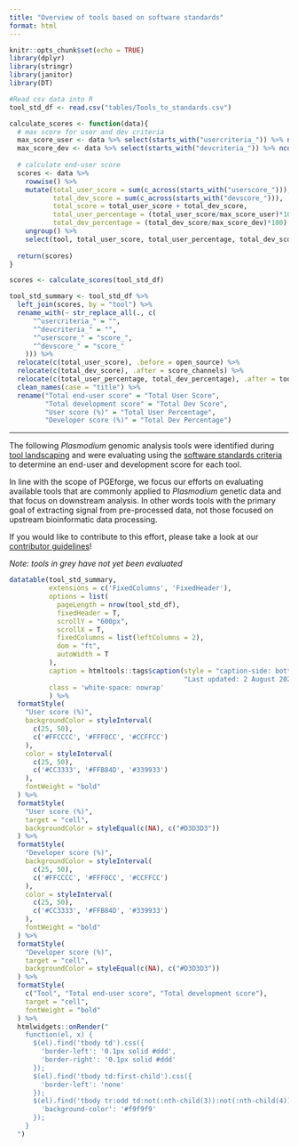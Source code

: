 ```yaml
---
title: "Overview of tools based on software standards"
format: html
---
```


```r
knitr::opts_chunk$set(echo = TRUE)
library(dplyr)
library(stringr)
library(janitor)
library(DT)
```

```r
#Read csv data into R
tool_std_df <- read.csv("tables/Tools_to_standards.csv")
```

```r
calculate_scores <- function(data){
  # max score for user and dev criteria
  max_score_user <- data %>% select(starts_with("usercriteria_")) %>% ncol() * 2
  max_score_dev <- data %>% select(starts_with("devcriteria_")) %>% ncol() * 2
  
  # calculate end-user score
  scores <- data %>% 
    rowwise() %>% 
    mutate(total_user_score = sum(c_across(starts_with("userscore_"))),
           total_dev_score = sum(c_across(starts_with("devscore_"))),
           total_score = total_user_score + total_dev_score,
           total_user_percentage = (total_user_score/max_score_user)*100,
           total_dev_percentage = (total_dev_score/max_score_dev)*100) %>% 
    ungroup() %>%
    select(tool, total_user_score, total_user_percentage, total_dev_score, total_dev_percentage)
  
  return(scores)
}
```


```r
scores <- calculate_scores(tool_std_df)

tool_std_summary <- tool_std_df %>% 
  left_join(scores, by = "tool") %>% 
  rename_with(~ str_replace_all(., c(
      "^usercriteria_" = "",
      "^devcriteria_" = "",
      "^userscore_" = "score_",
      "^devscore_" = "score_"
    ))) %>%
  relocate(c(total_user_score), .before = open_source) %>% 
  relocate(c(total_dev_score), .after = score_channels) %>% 
  relocate(c(total_user_percentage, total_dev_percentage), .after = tool) %>% 
  clean_names(case = "title") %>% 
  rename("Total end-user score" = "Total User Score",
         "Total development score" = "Total Dev Score",
         "User score (%)" = "Total User Percentage",
         "Developer score (%)" = "Total Dev Percentage")
```

----------

The following *Plasmodium* genomic analysis tools were identified during [tool landscaping](tool_landscaping.qmd) and were evaluating using the [software standards criteria](software_standards.qmd) to determine an end-user and development score for each tool. 

In line with the scope of PGEforge, we focus our efforts on evaluating available tools that are commonly applied to *Plasmodium* genetic data and that focus on downstream analysis. In other words tools with the primary goal of extracting signal from pre-processed data, not those focused on upstream bioinformatic data processing.

If you would like to contribute to this effort, please take a look at our [contributor guidelines](how_to_contribute.qmd)!


*Note: tools in grey have not yet been evaluated* 
```r
datatable(tool_std_summary,
          extensions = c('FixedColumns', 'FixedHeader'),
          options = list(
            pageLength = nrow(tool_std_df),
            fixedHeader = T,
            scrollY = "600px",
            scrollX = T,
            fixedColumns = list(leftColumns = 2),
            dom = "ft",
            autoWidth = T
          ),
          caption = htmltools::tags$caption(style = "caption-side: bottom; text-align: left; font-style: italic",
                                            "Last updated: 2 August 2024"),
          class = 'white-space: nowrap'
          ) %>% 
  formatStyle(
    "User score (%)",
    backgroundColor = styleInterval(
      c(25, 50),
      c('#FFCCCC', '#FFF0CC', '#CCFFCC')
    ),
    color = styleInterval(
      c(25, 50),
      c('#CC3333', '#FFB84D', '#339933')
    ),
    fontWeight = "bold"
  ) %>%
  formatStyle(
    "User score (%)",
    target = "cell",
    backgroundColor = styleEqual(c(NA), c("#D3D3D3"))
  ) %>% 
  formatStyle(
    "Developer score (%)",
    backgroundColor = styleInterval(
      c(25, 50),
      c('#FFCCCC', '#FFF0CC', '#CCFFCC')
    ),
    color = styleInterval(
      c(25, 50),
      c('#CC3333', '#FFB84D', '#339933')
    ),
    fontWeight = "bold"
  ) %>%
  formatStyle(
    "Developer score (%)",
    target = "cell",
    backgroundColor = styleEqual(c(NA), c("#D3D3D3"))
  ) %>% 
  formatStyle(
    c("Tool", "Total end-user score", "Total development score"),
    target = "cell",
    fontWeight = "bold"
  ) %>%
  htmlwidgets::onRender("
    function(el, x) {
      $(el).find('tbody td').css({
        'border-left': '0.1px solid #ddd',
        'border-right': '0.1px solid #ddd'
      });
      $(el).find('tbody td:first-child').css({
        'border-left': 'none'
      });
      $(el).find('tbody tr:odd td:not(:nth-child(3)):not(:nth-child(4))').css({
        'background-color': '#f9f9f9'
      });
    }
  ")
```
